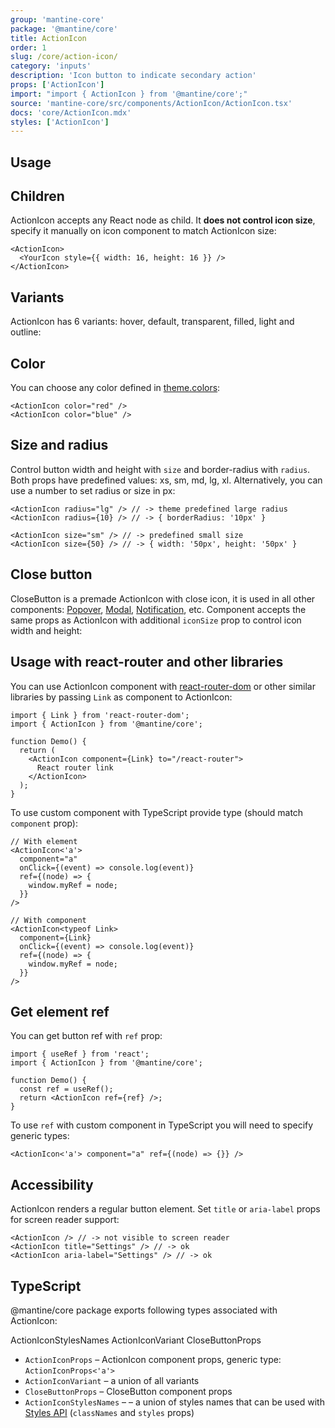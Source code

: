 ```yaml
---
group: 'mantine-core'
package: '@mantine/core'
title: ActionIcon
order: 1
slug: /core/action-icon/
category: 'inputs'
description: 'Icon button to indicate secondary action'
props: ['ActionIcon']
import: "import { ActionIcon } from '@mantine/core';"
source: 'mantine-core/src/components/ActionIcon/ActionIcon.tsx'
docs: 'core/ActionIcon.mdx'
styles: ['ActionIcon']
---
```



## Usage

<Demo data={ActionIconDemos.configurator} />

## Children

ActionIcon accepts any React node as child. It **does not control icon size**, specify it manually on icon component to match ActionIcon size:

```tsx
<ActionIcon>
  <YourIcon style={{ width: 16, height: 16 }} />
</ActionIcon>
```

## Variants

ActionIcon has 6 variants: hover, default, transparent, filled, light and outline:

<Demo data={ActionIconDemos.variants} />

## Color

You can choose any color defined in [theme.colors](/theming/extend-theme/#default-colors):

```tsx
<ActionIcon color="red" />
<ActionIcon color="blue" />
```

<Demo data={ActionIconDemos.colors} />

## Size and radius

Control button width and height with `size` and border-radius with `radius`.
Both props have predefined values: xs, sm, md, lg, xl.
Alternatively, you can use a number to set radius or size in px:

```tsx
<ActionIcon radius="lg" /> // -> theme predefined large radius
<ActionIcon radius={10} /> // -> { borderRadius: '10px' }

<ActionIcon size="sm" /> // -> predefined small size
<ActionIcon size={50} /> // -> { width: '50px', height: '50px' }
```

## Close button

CloseButton is a premade ActionIcon with close icon, it is used in all other components: [Popover](/core/popover/), [Modal](/core/modal/), [Notification](/core/Notification/), etc.
Component accepts the same props as ActionIcon with additional `iconSize` prop to control icon width and height:

<Demo data={ActionIconDemos.closeButton} />

## Usage with react-router and other libraries

You can use ActionIcon component with [react-router-dom](https://reactrouter.com/web/guides/quick-start)
or other similar libraries by passing `Link` as component to ActionIcon:

```tsx
import { Link } from 'react-router-dom';
import { ActionIcon } from '@mantine/core';

function Demo() {
  return (
    <ActionIcon component={Link} to="/react-router">
      React router link
    </ActionIcon>
  );
}
```

To use custom component with TypeScript provide type (should match `component` prop):

```tsx
// With element
<ActionIcon<'a'>
  component="a"
  onClick={(event) => console.log(event)}
  ref={(node) => {
    window.myRef = node;
  }}
/>

// With component
<ActionIcon<typeof Link>
  component={Link}
  onClick={(event) => console.log(event)}
  ref={(node) => {
    window.myRef = node;
  }}
/>
```

## Get element ref

You can get button ref with `ref` prop:

```tsx
import { useRef } from 'react';
import { ActionIcon } from '@mantine/core';

function Demo() {
  const ref = useRef();
  return <ActionIcon ref={ref} />;
}
```

To use `ref` with custom component in TypeScript you will need to specify generic types:

```tsx
<ActionIcon<'a'> component="a" ref={(node) => {}} />
```

## Accessibility

ActionIcon renders a regular button element. Set `title` or `aria-label` props for screen reader support:

```tsx
<ActionIcon /> // -> not visible to screen reader
<ActionIcon title="Settings" /> // -> ok
<ActionIcon aria-label="Settings" /> // -> ok
```

## TypeScript

@mantine/core package exports following types associated with ActionIcon:

ActionIconStylesNames
ActionIconVariant
CloseButtonProps

- `ActionIconProps` – ActionIcon component props, generic type: `ActionIconProps<'a'>`
- `ActionIconVariant` – a union of all variants
- `CloseButtonProps` – CloseButton component props
- `ActionIconStylesNames` – – a union of styles names that can be used with [Styles API](/theming/styles-api/) (`classNames` and `styles` props)
